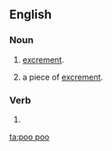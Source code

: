 {{also|poo-poo}}
==English==

===Noun===
{{en-noun}}

# {{British|puerile|uncountable}} [[excrement]].
# {{British|puerile|countable}} a piece of [[excrement]].

===Verb===
{{en-verb}}

# {{alternative spelling of|pooh-pooh}}

[[ta:poo poo]]